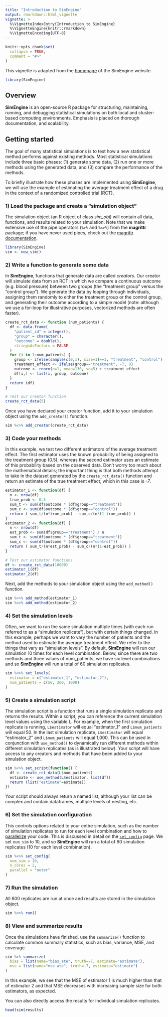 ```yaml
---
title: "Introduction to SimEngine"
output: rmarkdown::html_vignette
vignette: >
  %\VignetteIndexEntry{Introduction to SimEngine}
  %\VignetteEngine{knitr::rmarkdown}
  %\VignetteEncoding{UTF-8}
---
```


```r
knitr::opts_chunk$set(
  collapse = TRUE,
  comment = "#>"
)
```

This vignette is adapted from the <a href="https://avi-kenny.github.io/SimEngine/" target="_blank">homepage</a> of the SimEngine website. 

```r
library(SimEngine)
```

## Overview

**SimEngine** is an open-source R package for structuring, maintaining, running, and debugging statistical simulations on both local and cluster-based computing environments. Emphasis is placed on thorough documentation, and scalability.

## Getting started

The goal of many statistical simulations is to test how a new statistical method performs against existing methods. Most statistical simulations include three basic phases: (1) generate some data, (2) run one or more methods using the generated data, and (3) compare the performance of the methods. 

To briefly illustrate how these phases are implemented using **SimEngine**, we will use the example of estimating the average treatment effect of a drug in the context of a randomized controlled trial (RCT).

### 1) Load the package and create a "simulation object"

The simulation object (an R object of class *sim_obj*) will contain all data, functions, and results related to your simulation. Note that we make extensive use of the pipe operators (`%>%` and `%<>%`) from the **magrittr** package; if you have never used pipes, check out the <a href="https://magrittr.tidyverse.org" target="_blank">magrittr documentation</a>.

```r
library(SimEngine)
sim <- new_sim()
```

### 2) Write a function to generate some data

In **SimEngine**, functions that generate data are called *creators*. Our creator will simulate data from an RCT in which we compare a continuous outcome (e.g. blood pressure) between two groups (the "treatment group" versus the "control group"). We generate the data by looping through individuals, assigning them randomly to either the treatment group or the control group, and generating their outcome according to a simple model (note: although we use a for-loop for illustrative purposes, vectorized methods are often faster).

```r
create_rct_data <- function (num_patients) {
  df <- data.frame(
    "patient_id" = integer(),
    "group" = character(),
    "outcome" = double(),
    stringsAsFactors = FALSE
  )
  for (i in 1:num_patients) {
    group <- ifelse(sample(c(0,1), size=1)==1, "treatment", "control")
    treatment_effect <- ifelse(group=="treatment", -7, 0)
    outcome <- rnorm(n=1, mean=130, sd=5) + treatment_effect
    df[i,] <- list(i, group, outcome)
  }
  return (df)
}

# Test our creator function
create_rct_data(5)
```

Once you have declared your creator function, add it to your simulation object using the `add_creator()` function.

```r
sim %<>% add_creator(create_rct_data)
```

### 3) Code your methods

In this example, we test two different estimators of the average treatment effect. The first estimator uses the known probability of being assigned to the treatment group (0.5), whereas the second estimator uses an estimate of this probability based on the observed data. Don't worry too much about the mathematical details; the important thing is that both methods attempt to take in the dataset generated by the `create_rct_data()` function and return an estimate of the true treatment effect, which in this case is *-7*.

```r
estimator_1 <- function(df) {
  n <- nrow(df)
  true_prob <- 0.5
  sum_t <- sum(df$outcome * (df$group=="treatment"))
  sum_c <- sum(df$outcome * (df$group=="control"))
  return ( sum_t/(n*true_prob) - sum_c/(n*(1-true_prob)) )
}
estimator_2 <- function(df) {
  n <- nrow(df)
  est_prob <- sum(df$group=="treatment") / n
  sum_t <- sum(df$outcome * (df$group=="treatment"))
  sum_c <- sum(df$outcome * (df$group=="control"))
  return ( sum_t/(n*est_prob) - sum_c/(n*(1-est_prob)) )
}

# Test our estimator functions
df <- create_rct_data(10000)
estimator_1(df)
estimator_2(df)
```

Next, add the methods to your simulation object using the `add_method()` function.

```r
sim %<>% add_method(estimator_1)
sim %<>% add_method(estimator_2)
```

### 4) Set the simulation levels

Often, we want to run the same simulation multiple times (with each run referred to as a "simulation replicate"), but with certain things changed. In this example, perhaps we want to vary the number of patients and the method used to estimate the average treatment effect. We refer to the things that vary as "simulation levels". By default, **SimEngine** will run our simulation 10 times for each level combination. Below, since there are two methods and three values of num_patients, we have six level combinations and so **SimEngine** will run a total of 60 simulation replicates.

```r
sim %<>% set_levels(
  estimator = c("estimator_1", "estimator_2"),
  num_patients = c(50, 200, 1000)
)
```

<!-- # !!!!! add_constants()  You can also reference <a href="" target="_blank">simulation constants</a> using the variable *C*. ????? -->
<!-- A simulation constant is something that does not change across your entire set of simulations. You could just as easily hard-code values in your code, but it's often easier to have these declared at a separate section so that they can be easily modified if needed. -->

### 5) Create a simulation script

The simulation script is a function that runs a single simulation replicate and returns the results. Within a script, you can reference the current simulation level values using the variable *L*. For example, when the first simulation replicate is running, `L$estimator` will equal "estimator_1" and `L$num_patients` will equal 50. In the last simulation replicate, `L$estimator` will equal "estimator_2" and `L$num_patients` will equal 1,000. This can be used in conjunction with `use_method()` to dynamically run different methods within different simulation replicates (as is illustrated below). Your script will have access to any creators and methods that have been added to your simulation object.

```r
sim %<>% set_script(function() {
  df <- create_rct_data(L$num_patients)
  estimate <- use_method(L$estimator, list(df))
  return (list("estimate"=estimate))
})
```

Your script should always return a named list, although your list can be complex and contain dataframes, multiple levels of nesting, etc.

### 6) Set the simulation configuration

This controls options related to your entire simulation, such as the number of simulation replicates to run for each level combination and how to <a href="https://avi-kenny.github.io/SimEngine/parallelization/" target="_blank">parallelize</a> your code. This is discussed in detail on the <a href="https://avi-kenny.github.io/SimEngine/function-reference/set_config/" target="_blank">`set_config`</a> page. We set `num_sim` to 10, and so **SimEngine** will run a total of 60 simulation replicates (10 for each level combination).

```r
sim %<>% set_config(
  num_sim = 10,
  n_cores = 2,
  parallel = "outer"
)
```

### 7) Run the simulation

All 600 replicates are run at once and results are stored in the simulation object.

```r
sim %<>% run()
```

### 8) View and summarize results

Once the simulations have finished, use the `summarize()` function to calculate common summary statistics, such as bias, variance, MSE, and coverage.

```r
sim %>% summarize(
  bias = list(name="bias_ate", truth=-7, estimate="estimate"),
  mse = list(name="mse_ate", truth=-7, estimate="estimate")
)
```

In this example, we see that the MSE of estimator 1 is much higher than that of estimator 2 and that MSE decreases with increasing sample size for both estimators, as expected.

You can also directly access the results for individual simulation replicates.

```r
head(sim$results)
```
